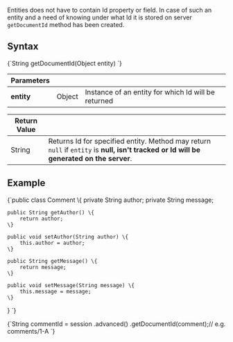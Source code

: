 
Entities does not have to contain Id property or field. In case of such an entity and a need of knowing under what Id it is stored on server `getDocumentId` method has been created.

## Syntax

<TabItem value="get_document_id_1" label="get_document_id_1">
<CodeBlock language="java">
{`String getDocumentId(Object entity)
`}
</CodeBlock>
</TabItem>

| Parameters | | |
| ------------- | ------------- | ----- |
| **entity** | Object | Instance of an entity for which Id will be returned |

| Return Value | |
| ------------- | ----- |
| String | Returns Id for specified entity. Method may return `null` if `entity` is **null, isn't tracked or Id will be generated on the server**. |

## Example

<TabItem value="get_document_id_3" label="get_document_id_3">
<CodeBlock language="java">
{`public class Comment \{
    private String author;
    private String message;

    public String getAuthor() \{
        return author;
    \}

    public void setAuthor(String author) \{
        this.author = author;
    \}

    public String getMessage() \{
        return message;
    \}

    public void setMessage(String message) \{
        this.message = message;
    \}
\}
`}
</CodeBlock>
</TabItem>

<TabItem value="get_document_id_2" label="get_document_id_2">
<CodeBlock language="java">
{`String commentId = session
    .advanced()
    .getDocumentId(comment);// e.g. comments/1-A
`}
</CodeBlock>
</TabItem>


